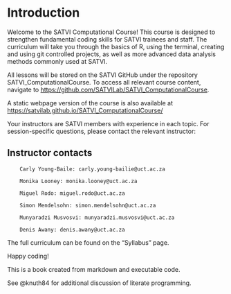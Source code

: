 # Introduction

Welcome to the SATVI Computational Course! This course is designed to strengthen fundamental coding skills for SATVI trainees and staff. The curriculum will take you through the basics of R, using the terminal, creating and using git controlled projects, as well as more advanced data analysis methods commonly used at SATVI. 

All lessons will be stored on the SATVI GitHub under the repository SATVI_ComputationalCourse. To access all relevant course content, navigate to [https://github.com/SATVILab/SATVI_ComputationalCourse](https://github.com/SATVILab/SATVI_ComputationalCourse).

A static webpage version of the course is also available at [https://satvilab.github.io/SATVI_ComputationalCourse/](https://satvilab.github.io/SATVI_ComputationalCourse/)

Your instructors are SATVI members with experience in each topic. For session-specific questions, please contact the relevant instructor:

## Instructor contacts

        Carly Young-Baile: carly.young-bailie@uct.ac.za

        Monika Looney: monika.looney@uct.ac.za

        Miguel Rodo: miguel.rodo@uct.ac.za

        Simon Mendelsohn: simon.mendelsohn@uct.ac.za

        Munyaradzi Musvosvi: munyaradzi.musvosvi@uct.ac.za

        Denis Awany: denis.awany@uct.ac.za

       
The full curriculum can be found on the "Syllabus" page.

Happy coding!









This is a book created from markdown and executable code.

See @knuth84 for additional discussion of literate programming.